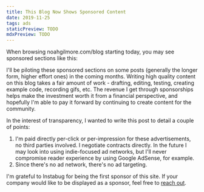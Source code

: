```yaml
---
title: This Blog Now Shows Sponsored Content
date: 2019-11-25
tags: ads
staticPreview: TODO
mdxPreview: TODO
---
```


When browsing noahgilmore.com/blog starting today, you may see sponsored sections like this:

<Instabug />

I'll be piloting these sponsored sections on some posts (generally the longer form, higher effort ones) in the coming months. Writing high quality content on this blog takes a fair amount of work - drafting, editing, testing, creating example code, recording gifs, etc. The revenue I get through sponsorships helps make the investment worth it from a financial perspective, and hopefully I'm able to pay it forward by continuing to create content for the community.

In the interest of transparency, I wanted to write this post to detail a couple of points:

1. I'm paid directly per-click or per-impression for these advertisements, no third parties involved. I negotiate contracts directly. In the future I may look into using indie-focused ad networks, but I'll never compromise reader experience by using Google AdSense, for example.
2. Since there's no ad network, there's no ad targeting.

I'm grateful to Instabug for being the first sponsor of this site. If your company would like to be displayed as a sponsor, feel free to [reach out](mailto:noah@noahgilmore.com).